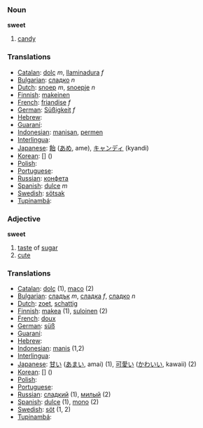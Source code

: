 === Noun ===
'''sweet'''
# [[candy]]

=== Translations === 
*[[Catalan]]: [[dolç]] ''m'', [[llaminadura]] ''f''
*[[Bulgarian]]: [[сладко]] ''n''
*[[Dutch]]: [[snoep]] ''m'', [[snoepje]] ''n''
*[[Finnish]]: [[makeinen]]
*[[French]]: [[friandise]] ''f''
*[[German]]: [[Süßigkeit]] ''f''
*[[Hebrew]]: [[]] '' ''
*[[Guaraní]]: [[]]
*[[Indonesian]]: [[manisan]], [[permen]]
*[[Interlingua]]: [[]]
*[[Japanese]]: [[飴]] ([[あめ]], ame), [[キャンディ]] (kyandi)
*[[Korean]]: [[]] [] ()
*[[Polish]]: [[]]
*[[Portuguese]]: [[]] '' ''
*[[Russian]]: [[конфета]]
*[[Spanish]]: [[dulce]] ''m''
*[[Swedish]]: [[sötsak]] '' ''
*[[Tupinambá]]: [[]]

=== Adjective ===
'''sweet'''
# [[taste]] of [[sugar]]
# [[cute]]

=== Translations ===
*[[Catalan]]: [[dolç]] (1), [[maco]] (2)
*[[Bulgarian]]: [[сладък]] ''m'', [[сладка]] ''f'', [[сладко]] ''n''
*[[Dutch]]: [[zoet]], [[schattig]]
*[[Finnish]]: [[makea]] (1), [[suloinen]] (2)
*[[French]]: [[doux]]
*[[German]]: [[süß]]
*[[Guaraní]]: [[]]
*[[Hebrew]]: [[]] '' ''
*[[Indonesian]]: [[manis]] (1,2)
*[[Interlingua]]: [[]]
*[[Japanese]]: [[甘い]] ([[あまい]], amai) (1), [[可愛い]] ([[かわいい]], kawaii) (2)
*[[Korean]]: [[]] [] ()
*[[Polish]]: [[]]
*[[Portuguese]]: [[]] '' ''
*[[Russian]]: [[сладкий]] (1), [[милый]] (2)
*[[Spanish]]: [[dulce]] (1), [[mono]] (2)
*[[Swedish]]: [[söt]] (1, 2)
*[[Tupinambá]]: [[]]